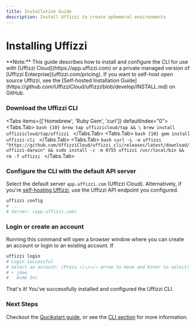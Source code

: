```yaml
---
title: Installation Guide
description: Install Uffizzi to create ephemeral environments
---
```



# Installing Uffizzi

<Callout className="mt-6">
  **Note:** This guide describes how to install and configure the CLI for use with [Uffizzi Cloud](https://app.uffizzi.com) or a private managed version of [Uffizzi Enterprise](uffizzi.com/pricing). If you want to self-host open source Uffizzi, see the [Self-hosted Installation Guide](https://github.com/UffizziCloud/uffizzi/blob/develop/INSTALL.md) on GitHub.
</Callout>

<Steps>

### Download the Uffizzi CLI


<Tabs items={['Homebrew', 'Ruby Gem', 'curl']} defaultIndex="0">
    <Tabs.Tab>
        ```bash {10}
		brew tap uffizzicloud/tap && \
		brew install uffizzicloud/tap/uffizzi
		```
    </Tabs.Tab>
    <Tabs.Tab>
        ```bash {10}
		gem install uffizzi-cli
		```
    </Tabs.Tab>
    <Tabs.Tab>
        ```bash
        curl -L -o uffizzi "https://github.com/UffizziCloud/uffizzi_cli/releases/latest/download/uffizzi-darwin" && sudo install -c -m 0755 uffizzi /usr/local/bin && rm -f uffizzi
        ```
    </Tabs.Tab>
</Tabs>


### Configure the CLI with the default API server

Select the default server `app.uffizzi.com` (Uffizzi Cloud). Alternatively, if you're [self-hosting Uffizzi](https://github.com/UffizziCloud/uffizzi/blob/develop/INSTALL.md), use the Uffizzi API endpoint you configured.

```bash {10}
uffizzi config
# ...
# Server: (app.uffizzi.com)
```

### Login or create an account

Running this command will open a browser window where you can create an account or login to an existing account. If

```bash {10}
uffizzi login
# Login successful
# Select an account: (Press ↑/↓/←/→ arrow to move and Enter to select)
# ‣ jdoe
#   Acme Inc
```
</Steps>

That's it! You've successfully installed and configured the Uffizzi CLI.

### Next Steps

Checkout the [Qucikstart guide](quickstart), or see the [CLI section](cli) for more information.
